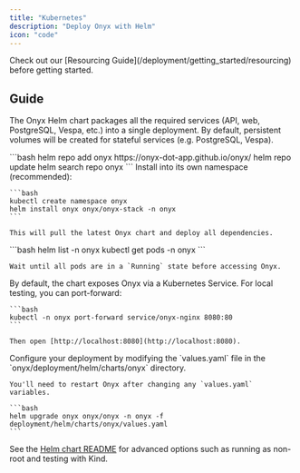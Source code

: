 ```yaml
---
title: "Kubernetes"
description: "Deploy Onyx with Helm"
icon: "code"
---
```



<Tip>
  Check out our [Resourcing Guide](/deployment/getting_started/resourcing) before getting started.
</Tip>

## Guide

The Onyx Helm chart packages all the required services (API, web, PostgreSQL, Vespa, etc.) into a single deployment.
By default, persistent volumes will be created for stateful services (e.g. PostgreSQL, Vespa).

<Steps>
  <Step title="Add the Onyx Helm repository">
    ```bash
    helm repo add onyx https://onyx-dot-app.github.io/onyx/
    helm repo update
    helm search repo onyx
    ```
  </Step>

  <Step title="Install Onyx">
    Install into its own namespace (recommended):

    ```bash
    kubectl create namespace onyx
    helm install onyx onyx/onyx-stack -n onyx
    ```

    This will pull the latest Onyx chart and deploy all dependencies.
  </Step>

  <Step title="Verify the installation">
    ```bash
    helm list -n onyx
    kubectl get pods -n onyx
    ```

    Wait until all pods are in a `Running` state before accessing Onyx.
  </Step>

  <Step title="Access Onyx">
    By default, the chart exposes Onyx via a Kubernetes Service. For local testing, you can port-forward:

    ```bash
    kubectl -n onyx port-forward service/onyx-nginx 8080:80
    ```

    Then open [http://localhost:8080](http://localhost:8080).
  </Step>

  <Step title="Configure Onyx">
    Configure your deployment by modifying the `values.yaml` file in the `onyx/deployment/helm/charts/onyx` directory.

    You'll need to restart Onyx after changing any `values.yaml` variables.

    ```bash
    helm upgrade onyx onyx/onyx -n onyx -f deployment/helm/charts/onyx/values.yaml
    ```
  </Step>
</Steps>

See the [Helm chart README](https://github.com/onyx-dot-app/onyx/tree/main/charts/onyx)
for advanced options such as running as non-root and testing with Kind.

<DeploymentNextSteps />
